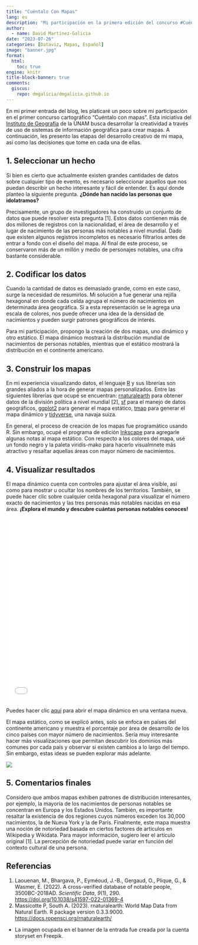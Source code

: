 ```yaml
---
title: "Cuéntalo Con Mapas"
lang: es
description: "Mi participación en la primera edición del concurso #CuéntaloConMapas."
author:
  - name: David Martínez-Galicia
date: "2023-07-26"
categories: [Dataviz, Mapas, Español]
image: "banner.jpg"
format: 
  html:
    toc: true
engine: knitr
title-block-banner: true
comments:
  giscus:
    repo: dmgalicia/dmgalicia.github.io
---
```


En mi primer entrada del blog, les platicaré un poco sobre mi participación en el primer concurso cartográfico "Cuéntalo con mapas". Esta iniciativa del [Instituto de Geografía](https://www.geografia.unam.mx/geoigg/){target="_blank"} de la UNAM busca desarrollar la creatividad a través de uso de sistemas de información geográfica para crear mapas. A continuación, les presento las etapas del desarrollo creativo de mi mapa, así como las decisiones que tome en cada una de ellas.

## 1. Seleccionar un hecho

Si bien es cierto que actualmente existen grandes cantidades de datos sobre cualquier tipo de evento, es necesario seleccionar aquellos que nos puedan describir un hecho interesante y fácil de entender. Es aquí donde planteo la siguiente pregunta. **¿Dónde han nacido las personas que idolatramos?**

Precisamente, un grupo de investigadores ha construido un conjunto de datos que puede resolver esta pregunta \[1\]. Estos datos contienen más de dos millones de registros con la nacionalidad, el área de desarrollo y el lugar de nacimiento de las personas más notables a nivel mundial. Dado que existen algunos registros incompletos es necesario filtrarlos antes de entrar a fondo con el diseño del mapa. Al final de este proceso, se conservaron más de un millón y medio de personajes notables, una cifra bastante considerable.

## 2. Codificar los datos

Cuando la cantidad de datos es demasiado grande, como en este caso, surge la necesidad de resumirlos. Mi solución a fue generar una rejilla hexagonal en donde cada celda agrupa el número de nacimientos en determinada área geográfica. Si a esta representación se le agrega una escala de colores, nos puede ofrecer una idea de la densidad de nacimientos y pueden surgir patrones geográficos de interés.

Para mi participación, propongo la creación de dos mapas, uno dinámico y otro estático. El mapa dinámico mostrará la distribución mundial de nacimientos de personas notables, mientras que el estático mostrará la distribución en el continente americano.

## 3. Construir los mapas

En mi experiencia visualizando datos, el lenguaje [R](https://www.r-project.org/){target="_blank"} y sus librerías son grandes aliados a la hora de generar mapas personalizados. Entre las siguientes librerías que ocupé se encuentran: [rnaturalearth](https://cran.r-project.org/web/packages/rnaturalearth/index.html){target="_blank"} para obtener datos de la división política a nivel mundial \[2\], [sf](https://cran.r-project.org/web/packages/sf/index.html){target="_blank"} para el manejo de datos geográficos, [ggplot2](https://cran.r-project.org/web/packages/ggplot2/index.html){target="_blank"} para generar el mapa estático, [tmap](https://cran.r-project.org/web/packages/tmap/index.html){target="_blank"} para generar el mapa dinámico y [tidyverse](https://cran.r-project.org/web/packages/tidyverse/index.html){target="_blank"}, una navaja suiza.

En general, el proceso de creación de los mapas fue programático usando R. Sin embargo, ocupé el programa de edición [Inkscape](https://inkscape.org/es/){target="_blank"} para agregarle algunas notas al mapa estático. Con respecto a los colores del mapa, usé un fondo negro y la paleta viridis-mako para hacerlo visualmnete más atractivo y resaltar aquellas áreas con mayor número de nacimientos.

## 4. Visualizar resultados

El mapa dinámico cuenta con controles para ajustar el área visible, así como para mostrar u ocultar los nombres de los territorios. También, se puede hacer clic sobre cualquier celda hexagonal para visualizar el número exacto de nacimientos y las tres personas más notables nacidas en esa área. **¡Explora el mundo y descubre cuántas personas notables conoces!**

```{=html}
<iframe src="NacimientoPersonasNotables.html" frameborder=0,  height=500, width="100%", scrolling="no"></iframe>
```
Puedes hacer clic [aquí](NacimientoPersonasNotables.html) para abrir el mapa dinámico en una ventana nueva.

El mapa estático, como se explicó antes, solo se enfoca en países del continente americano y muestra el porcentaje por área de desarrollo de los cinco países con mayor número de nacimientos. Sería muy interesante hacer más visualizaciones que permitan descubrir los dominios más comunes por cada país y observar si existen cambios a lo largo del tiempo. Sin embargo, estas ideas se pueden explorar más adelante.

![](MapaAmérica.png)

## 5. Comentarios finales

Considero que ambos mapas exhiben patrones de distribución interesantes, por ejemplo, la mayoría de los nacimientos de personas notables se concentran en Europa y los Estados Unidos. También, es importante resaltar la existencia de dos regiones cuyos números exceden los 30,000 nacimientos, la de Nueva York y la de París. Finalmente, este mapa muestra una noción de notoriedad basada en ciertos factores de artículos en Wikipedia y Wikidata. Para mayor información, sugiero leer el artículo original \[1\]. La percepción de notoriedad puede variar en función del contexto cultural de una persona.

## Referencias

1.  Laouenan, M., Bhargava, P., Eyméoud, J.-B., Gergaud, O., Plique, G., & Wasmer, E. (2022). A cross-verified database of notable people, 3500BC-2018AD. *Scientific Data*, *9*(1), 290. [https://doi.org/10.1038/s41597-022-01369-4](https://doi.org/10.1038/s41597-022-01369-4){target="_blank"}
2.  Massicotte P, South A. (2023). rnaturalearth: World Map Data from Natural Earth. R package version 0.3.3.9000. [https://docs.ropensci.org/rnaturalearth/](https://docs.ropensci.org/rnaturalearth/){target="_blank"}

-   La imagen ocupada en el banner de la entrada fue creada por la cuenta storyset en Freepik.
